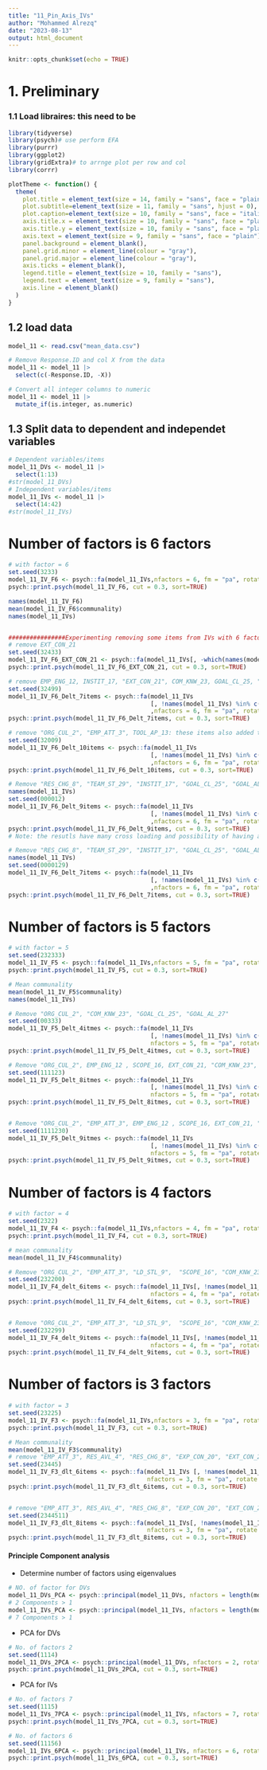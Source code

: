 ```yaml
---
title: "11_Pin_Axis_IVs"
author: "Mohammed Alrezq"
date: "2023-08-13"
output: html_document
---
```


```r
knitr::opts_chunk$set(echo = TRUE)
```

# 1. Preliminary 
### 1.1 Load libraires: this need to be 
```r
library(tidyverse)
library(psych)# use perform EFA
library(purrr)
library(ggplot2)
library(gridExtra)# to arrnge plot per row and col
library(corrr)
```


```r
plotTheme <- function() {
  theme(
    plot.title = element_text(size = 14, family = "sans", face = "plain", hjust = 0),
    plot.subtitle=element_text(size = 11, family = "sans", hjust = 0),
    plot.caption=element_text(size = 10, family = "sans", face = "italic", hjust = 0), 
    axis.title.x = element_text(size = 10, family = "sans", face = "plain", hjust = 1, vjust = -0.5),
    axis.title.y = element_text(size = 10, family = "sans", face = "plain", hjust = 1, vjust = 1),
    axis.text = element_text(size = 9, family = "sans", face = "plain"),
    panel.background = element_blank(),
    panel.grid.minor = element_line(colour = "gray"),
    panel.grid.major = element_line(colour = "gray"),
    axis.ticks = element_blank(),
    legend.title = element_text(size = 10, family = "sans"),
    legend.text = element_text(size = 9, family = "sans"),
    axis.line = element_blank()
  )
}
```

## 1.2 load data
```r
model_11 <- read.csv("mean_data.csv")

# Remove Response.ID and col X from the data 
model_11 <- model_11 |> 
  select(c(-Response.ID, -X))

# Convert all integer columns to numeric
model_11 <- model_11 |> 
  mutate_if(is.integer, as.numeric)
```

## 1.3 Split data to dependent and independet variables 
```r
# Dependent variables/items 
model_11_DVs <- model_11 |> 
  select(1:13)
#str(model_11_DVs)
# Independent variables/items 
model_11_IVs <- model_11 |> 
  select(14:42)
#str(model_11_IVs)
```


# Number of factors is 6 factors
```r
# with factor = 6
set.seed(3233)
model_11_IV_F6 <- psych::fa(model_11_IVs,nfactors = 6, fm = "pa", rotate = "oblimin", max.iter = 100)
psych::print.psych(model_11_IV_F6, cut = 0.3, sort=TRUE)

names(model_11_IV_F6)
mean(model_11_IV_F6$communality)
names(model_11_IVs)


################Experimenting removing some items from IVs with 6 factors ###########################################
# remove EXT_CON_21
set.seed(32433)
model_11_IV_F6_EXT_CON_21 <- psych::fa(model_11_IVs[, -which(names(model_11_IVs) == "EXT_CON_21")],nfactors = 6, fm = "pa", rotate = "oblimin", max.iter = 100)
psych::print.psych(model_11_IV_F6_EXT_CON_21, cut = 0.3, sort=TRUE)

# remove EMP_ENG_12, INSTIT_17, "EXT_CON_21", COM_KNW_23, GOAL_CL_25, "GOAL_AL_27", TEAM_ST_29: these items has highest cross loading >0.75
set.seed(32499)
model_11_IV_F6_Delt_7items <- psych::fa(model_11_IVs
                                        [, !names(model_11_IVs) %in% c("EMP_ENG_12", "INSTIT_17", "EXT_CON_21", "COM_KNW_23", "GOAL_CL_25", "GOAL_AL_27", "TEAM_ST_29")]
                                        ,nfactors = 6, fm = "pa", rotate = "oblimin", max.iter = 100)
psych::print.psych(model_11_IV_F6_Delt_7items, cut = 0.3, sort=TRUE)

# remove "ORG_CUL_2", "EMP_ATT_3", TOOL_AP_13: these items also added to the above as they resutled with cross loading >0.75
set.seed(32009)
model_11_IV_F6_Delt_10items <- psych::fa(model_11_IVs
                                        [, !names(model_11_IVs) %in% c("ORG_CUL_2", "EMP_ATT_3" ,"EMP_ENG_12", "TOOL_AP_13" ,"INSTIT_17", "EXT_CON_21", "COM_KNW_23", "GOAL_CL_25", "GOAL_AL_27", "TEAM_ST_29")]
                                        ,nfactors = 6, fm = "pa", rotate = "oblimin", max.iter = 100)
psych::print.psych(model_11_IV_F6_Delt_10items, cut = 0.3, sort=TRUE)

# Remove "RES_CHG_8", "TEAM_ST_29", "INSTIT_17", "GOAL_CL_25", "GOAL_AL_27", "COM_KNW_23", "EMP_ENG_12", "RES_CHG_8", "EXT_CON_21"
names(model_11_IVs)
set.seed(000012)
model_11_IV_F6_Delt_9items <- psych::fa(model_11_IVs
                                        [, !names(model_11_IVs) %in% c("RES_CHG_8", "TEAM_ST_29", "INSTIT_17", "GOAL_CL_25", "GOAL_AL_27", "COM_KNW_23", "EMP_ENG_12", "RES_CHG_8", "EXT_CON_21")]
                                        ,nfactors = 6, fm = "pa", rotate = "oblimin", max.iter = 100)
psych::print.psych(model_11_IV_F6_Delt_9items, cut = 0.3, sort=TRUE)
# Note: the resutls have many cross loading and possibility of having a factor with 1 item

# Remove "RES_CHG_8", "TEAM_ST_29", "INSTIT_17", "GOAL_CL_25", "GOAL_AL_27", "COM_KNW_23", "EMP_ENG_12"
names(model_11_IVs)
set.seed(0000129)
model_11_IV_F6_Delt_7items <- psych::fa(model_11_IVs
                                        [, !names(model_11_IVs) %in% c("RES_CHG_8", "TEAM_ST_29", "INSTIT_17", "GOAL_CL_25", "GOAL_AL_27", "COM_KNW_23", "EMP_ENG_12")]
                                        ,nfactors = 6, fm = "pa", rotate = "oblimin", max.iter = 100)
psych::print.psych(model_11_IV_F6_Delt_7items, cut = 0.3, sort=TRUE)
```


# Number of factors is 5 factors
```r
# with factor = 5
set.seed(232333)
model_11_IV_F5 <- psych::fa(model_11_IVs,nfactors = 5, fm = "pa", rotate = "oblimin", max.iter = 100)
psych::print.psych(model_11_IV_F5, cut = 0.3, sort=TRUE)

# Mean communality
mean(model_11_IV_F5$communality)
names(model_11_IVs)

# Remove "ORG_CUL_2", "COM_KNW_23", "GOAL_CL_25", "GOAL_AL_27"
set.seed(00333)
model_11_IV_F5_Delt_4itmes <- psych::fa(model_11_IVs 
                                        [, !names(model_11_IVs) %in% c("ORG_CUL_2", "COM_KNW_23", "GOAL_CL_25", "GOAL_AL_27")],
                                        nfactors = 5, fm = "pa", rotate = "oblimin", max.iter = 100)
psych::print.psych(model_11_IV_F5_Delt_4itmes, cut = 0.3, sort=TRUE)

# Remove "ORG_CUL_2", EMP_ENG_12 , SCOPE_16, EXT_CON_21, "COM_KNW_23", "GOAL_CL_25", "GOAL_AL_27", TEAM_ST_29, 
set.seed(111123)
model_11_IV_F5_Delt_8itmes <- psych::fa(model_11_IVs 
                                        [, !names(model_11_IVs) %in% c("ORG_CUL_2", "EMP_ENG_12", "SCOPE_16", "EXT_CON_21", "COM_KNW_23", "GOAL_CL_25", "GOAL_AL_27", "TEAM_ST_29")],
                                        nfactors = 5, fm = "pa", rotate = "oblimin", max.iter = 100)
psych::print.psych(model_11_IV_F5_Delt_8itmes, cut = 0.3, sort=TRUE)


# Remove "ORG_CUL_2", "EMP_ATT_3", EMP_ENG_12 , SCOPE_16, EXT_CON_21, "COM_KNW_23", "GOAL_CL_25", "GOAL_AL_27", TEAM_ST_29, 
set.seed(1111230)
model_11_IV_F5_Delt_9itmes <- psych::fa(model_11_IVs 
                                        [, !names(model_11_IVs) %in% c("ORG_CUL_2", "EMP_ATT_3", "EMP_ENG_12", "SCOPE_16", "EXT_CON_21", "COM_KNW_23", "GOAL_CL_25", "GOAL_AL_27", "TEAM_ST_29")],
                                        nfactors = 5, fm = "pa", rotate = "oblimin", max.iter = 100)
psych::print.psych(model_11_IV_F5_Delt_9itmes, cut = 0.3, sort=TRUE)
```


# Number of factors is 4 factors
```r
# with factor = 4
set.seed(2322)
model_11_IV_F4 <- psych::fa(model_11_IVs,nfactors = 4, fm = "pa", rotate = "oblimin", max.iter = 100)
psych::print.psych(model_11_IV_F4, cut = 0.3, sort=TRUE)

# mean communality 
mean(model_11_IV_F4$communality)

# Remove "ORG_CUL_2", "EMP_ATT_3", "LD_STL_9",  "SCOPE_16", "COM_KNW_23", "GOAL_CL_25", 
set.seed(232200)
model_11_IV_F4_delt_6items <- psych::fa(model_11_IVs[, !names(model_11_IVs) %in% c("ORG_CUL_2", "EMP_ATT_3", "LD_STL_9",  "SCOPE_16", "COM_KNW_23", "GOAL_CL_25")],
                                        nfactors = 4, fm = "pa", rotate = "oblimin", max.iter = 100)
psych::print.psych(model_11_IV_F4_delt_6items, cut = 0.3, sort=TRUE)


# Remove "ORG_CUL_2", "EMP_ATT_3", "LD_STL_9",  "SCOPE_16", "COM_KNW_23", "GOAL_CL_25", more remove: "LD_SUP_1", "RES_CHG_8", "EXT_CON_21"
set.seed(232299)
model_11_IV_F4_delt_9items <- psych::fa(model_11_IVs[, !names(model_11_IVs) %in% c("ORG_CUL_2", "EMP_ATT_3", "LD_STL_9",  "SCOPE_16", "COM_KNW_23", "GOAL_CL_25", "LD_SUP_1", "RES_CHG_8", "EXT_CON_21")],
                                        nfactors = 4, fm = "pa", rotate = "oblimin", max.iter = 100)
psych::print.psych(model_11_IV_F4_delt_9items, cut = 0.3, sort=TRUE)
```


# Number of factors is 3 factors
```r
# with factor = 3
set.seed(23225)
model_11_IV_F3 <- psych::fa(model_11_IVs,nfactors = 3, fm = "pa", rotate = "oblimin", max.iter = 100)
psych::print.psych(model_11_IV_F3, cut = 0.3, sort=TRUE)

# Mean communality 
mean(model_11_IV_F3$communality)
# remove "EMP_ATT_3", RES_AVL_4", "RES_CHG_8", "EXP_CON_20", "EXT_CON_21", "COM_KNW_23"
set.seed(23445)
model_11_IV_F3_dlt_6items <- psych::fa(model_11_IVs [, !names(model_11_IVs) %in% c("EMP_ATT_3", "RES_AVL_4", "RES_CHG_8", "EXP_CON_20", "EXT_CON_21", "COM_KNW_23")],
                                       nfactors = 3, fm = "pa", rotate = "oblimin", max.iter = 100)
psych::print.psych(model_11_IV_F3_dlt_6items, cut = 0.3, sort=TRUE)


# remove "EMP_ATT_3", RES_AVL_4", "RES_CHG_8", "EXP_CON_20", "EXT_CON_21", "COM_KNW_23". further remove: "SYS_COM_28", "UND_CNG_22"
set.seed(2344511)
model_11_IV_F3_dlt_8items <- psych::fa(model_11_IVs[, !names(model_11_IVs) %in% c("EMP_ATT_3", "RES_AVL_4", "RES_CHG_8", "EXP_CON_20", "EXT_CON_21", "COM_KNW_23", "SYS_COM_28", "UND_CNG_22")],
                                       nfactors = 3, fm = "pa", rotate = "oblimin", max.iter = 100)
psych::print.psych(model_11_IV_F3_dlt_8items, cut = 0.3, sort=TRUE)
```

#### Principle Component analysis 
- Determine number of factors using eigenvalues 
```r
# NO. of factor for DVs
model_11_DVs_PCA <- psych::principal(model_11_DVs, nfactors = length(model_11_DVs), rotate = "none")
# 2 Components > 1
model_11_IVs_PCA <- psych::principal(model_11_IVs, nfactors = length(model_11_IVs), rotate = "none")
# 7 Components > 1

```

- PCA for DVs 
```r
# No. of factors 2 
set.seed(1114)
model_11_DVs_2PCA <- psych::principal(model_11_DVs, nfactors = 2, rotate = "oblimin")
psych::print.psych(model_11_DVs_2PCA, cut = 0.3, sort=TRUE)
```

- PCA for IVs
```r
# No. of factors 7 
set.seed(1115)
model_11_IVs_7PCA <- psych::principal(model_11_IVs, nfactors = 7, rotate = "oblimin")
psych::print.psych(model_11_IVs_7PCA, cut = 0.3, sort=TRUE)

# No. of factors 6
set.seed(11156)
model_11_IVs_6PCA <- psych::principal(model_11_IVs, nfactors = 6, rotate = "oblimin")
psych::print.psych(model_11_IVs_6PCA, cut = 0.3, sort=TRUE)

```


